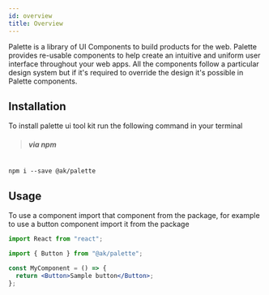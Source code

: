 ```yaml
---
id: overview
title: Overview
---
```


Palette is a library of UI Components to build products for the web. Palette provides re-usable components to help
create an intuitive and uniform user interface throughout your web apps. All the components follow a particular design system but
if it's required to override the design it's possible in Palette components.

## Installation

To install palette ui tool kit run the following command in your terminal

> ##### via npm

```shell

npm i --save @ak/palette

```

## Usage

To use a component import that component from the package, for example to use a button component import
it from the package

```jsx
import React from "react";

import { Button } from "@ak/palette";

const MyComponent = () => {
  return <Button>Sample button</Button>;
};
```
